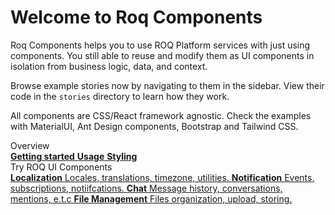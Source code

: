 
<Meta title="Roq Components/Introduction" />

<style>
  {`
    .subheading {
      --mediumdark: '#999999';
      font-weight: 700;
      font-size: 13px;
      color: rgb(26,31,54);
      line-height: 24px;
      text-transform: uppercase;
      margin-bottom: 12px;
      margin-top: 40px;
    }

    .link-list {
      display: grid;
      grid-template-columns: 1fr;
      grid-template-rows: 1fr 1fr;
      row-gap: 10px;
    }

    @media (min-width: 620px) {
      .link-list {
        row-gap: 20px;
        column-gap: 20px;
        grid-template-columns: 1fr 1fr;
      }
    }

    @media all and (-ms-high-contrast:none) {
    .link-list {
        display: -ms-grid;
        -ms-grid-columns: 1fr 1fr;
        -ms-grid-rows: 1fr 1fr;
      }
    }

    .link-item {
      padding: 20px 30px 20px 15px;
      border: 1px solid #00000010;
      border-radius: 5px;
      transition: background 150ms ease-out, border 150ms ease-out, transform 150ms ease-out;
      color: #000;
      display: flex;
      text-decoration: none;
      align-items: center;
      align-items: flex-start;
    }

    .link-item:hover {
      border-color: #1EA7FD50;
      transform: translate3d(0, -3px, 0);
      box-shadow: rgba(0, 0, 0, 0.08) 0 3px 10px 0;
    }

    .link-item:active {
      border-color: #1EA7FD;
      transform: translate3d(0, 0, 0);
    }

    .link-item strong {
      font-weight: 700;
      display: block;
      margin-bottom: 2px;
    }

    .link-item img {
      height: 40px;
      width: 40px;
      margin-right: 15px;
      flex: none;
    }

    .link-item span {
      font-size: 14px;
      line-height: 20px;
    }

    .tip {
      display: inline-block;
      border-radius: 1em;
      font-size: 11px;
      line-height: 12px;
      font-weight: 700;
      background: #E7FDD8;
      color: #66BF3C;
      padding: 4px 12px;
      margin-right: 10px;
      vertical-align: top;
    }

    .tip-wrapper {
      font-size: 13px;
      line-height: 20px;
      margin-top: 40px;
      margin-bottom: 40px;
    }

    .tip-wrapper code {
      font-size: 12px;
      display: inline-block;
    }
  `}
</style>

# Welcome to Roq Components

Roq Components helps you to use ROQ Platform services with just using components. You still able to reuse and modify them as UI components in isolation from business logic, data, and context.

Browse example stories now by navigating to them in the sidebar.
View their code in the `stories` directory to learn how they work.

All components are CSS/React framework agnostic. Check the examples with MaterialUI, Ant Design components, Bootstrap and Tailwind CSS.

<div className="subheading">Overview</div>

<div className="link-list">
  <a
    className="link-item"
    href="/?path=/story/roq-components-getting-started--page"
  >
    <span>
      <strong>Getting started</strong>
    </span>
  </a>
  <a
    className="link-item"
    href="/?path=/story/roq-components-chat-messagecenter--default"
  >
    <span>
      <strong>Usage</strong>
    </span>
  </a>
  <a
    className="link-item"
    href="/?path=/story/roq-components-chat-messagecenter--default"
  >
    <span>
      <strong>Styling</strong>
    </span>
  </a>
</div>

<div className="subheading">Try ROQ UI Components</div>

<div className="link-list">
  <a
    className="link-item"
    href="/?path=/story/roq-components-chat-messagecenter--default"
  >
    <span>
      <strong>Localization</strong>
      Locales, translations, timezone, utilities.
    </span>
  </a>
  <a
    className="link-item"
    href="/?path=/story/roq-components-chat-messagecenter--default"
  >
    <span>
      <strong>Notification</strong>
      Events, subscriptions, notiifcations.
    </span>
  </a>
  <a
    className="link-item"
    href="/?path=/story/roq-components-chat"
  >
    <span>
      <strong>Chat</strong>
      Message history, conversations, mentions, e.t.c
    </span>
  </a>
  <a
    className="link-item"
    href="/?path=/story/roq-components-chat-messagecenter--default"
  >
    <span>
      <strong>File Management</strong>
      Files organization, upload, storing.
    </span>
  </a>
</div>
